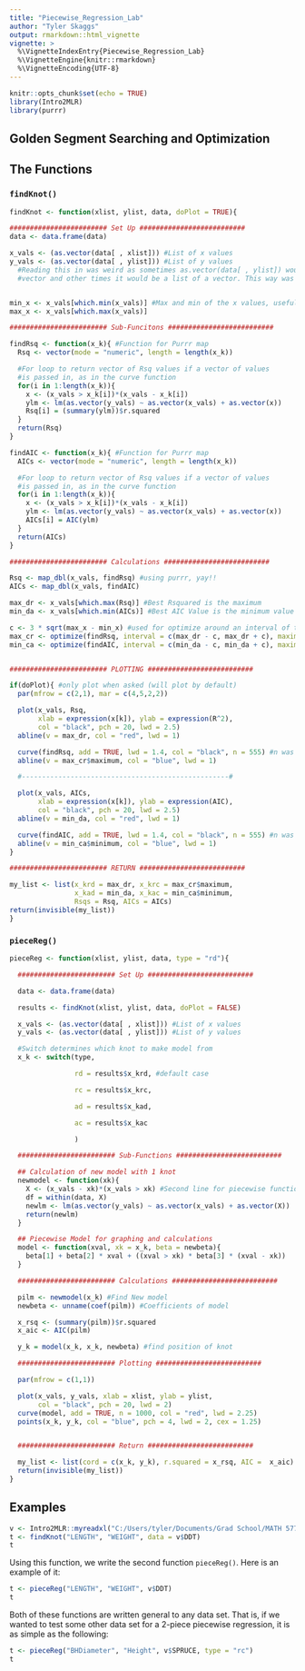 ```yaml
---
title: "Piecewise_Regression_Lab"
author: "Tyler Skaggs"
output: rmarkdown::html_vignette
vignette: >
  %\VignetteIndexEntry{Piecewise_Regression_Lab}
  %\VignetteEngine{knitr::rmarkdown}
  %\VignetteEncoding{UTF-8}
---
```


```r
knitr::opts_chunk$set(echo = TRUE)
library(Intro2MLR)
library(purrr)
```

## Golden Segment Searching and Optimization



## The Functions

### `findKnot()`
```r
findKnot <- function(xlist, ylist, data, doPlot = TRUE){

######################## Set Up ##########################
data <- data.frame(data)

x_vals <- (as.vector(data[ , xlist])) #List of x values
y_vals <- (as.vector(data[ , ylist])) #List of y values
  #Reading this in was weird as sometimes as.vector(data[ , ylist]) would be a
  #vector and other times it would be a list of a vector. This way was more consistent


min_x <- x_vals[which.min(x_vals)] #Max and min of the x values, useful later
max_x <- x_vals[which.max(x_vals)]

######################## Sub-Funcitons ##########################

findRsq <- function(x_k){ #Function for Purrr map
  Rsq <- vector(mode = "numeric", length = length(x_k))

  #For loop to return vector of Rsq values if a vector of values
  #is passed in, as in the curve function
  for(i in 1:length(x_k)){
    x <- (x_vals > x_k[i])*(x_vals - x_k[i])
    ylm <- lm(as.vector(y_vals) ~ as.vector(x_vals) + as.vector(x))
    Rsq[i] = (summary(ylm))$r.squared
  }
  return(Rsq)
}

findAIC <- function(x_k){ #Function for Purrr map
  AICs <- vector(mode = "numeric", length = length(x_k))

  #For loop to return vector of Rsq values if a vector of values
  #is passed in, as in the curve function
  for(i in 1:length(x_k)){
    x <- (x_vals > x_k[i])*(x_vals - x_k[i])
    ylm <- lm(as.vector(y_vals) ~ as.vector(x_vals) + as.vector(x))
    AICs[i] = AIC(ylm)
  }
  return(AICs)
}

######################## Calculations ##########################

Rsq <- map_dbl(x_vals, findRsq) #using purrr, yay!!
AICs <- map_dbl(x_vals, findAIC)

max_dr <- x_vals[which.max(Rsq)] #Best Rsquared is the maximum
min_da <- x_vals[which.min(AICs)] #Best AIC Value is the minimum value

c <- 3 * sqrt(max_x - min_x) #used for optimize around an interval of the discrete case
max_cr <- optimize(findRsq, interval = c(max_dr - c, max_dr + c), maximum = TRUE)
min_ca <- optimize(findAIC, interval = c(min_da - c, min_da + c), maximum = FALSE)


######################## PLOTTING ##########################

if(doPlot){ #only plot when asked (will plot by default)
  par(mfrow = c(2,1), mar = c(4,5,2,2))

  plot(x_vals, Rsq,
       xlab = expression(x[k]), ylab = expression(R^2),
       col = "black", pch = 20, lwd = 2.5)
  abline(v = max_dr, col = "red", lwd = 1)

  curve(findRsq, add = TRUE, lwd = 1.4, col = "black", n = 555) #n was arbitrary chosen
  abline(v = max_cr$maximum, col = "blue", lwd = 1)

  #---------------------------------------------------#

  plot(x_vals, AICs,
       xlab = expression(x[k]), ylab = expression(AIC),
       col = "black", pch = 20, lwd = 2.5)
  abline(v = min_da, col = "red", lwd = 1)

  curve(findAIC, add = TRUE, lwd = 1.4, col = "black", n = 555) #n was arbitrary chosen
  abline(v = min_ca$minimum, col = "blue", lwd = 1)
}

######################## RETURN ##########################

my_list <- list(x_krd = max_dr, x_krc = max_cr$maximum,
                x_kad = min_da, x_kac = min_ca$minimum,
                Rsqs = Rsq, AICs = AICs)
return(invisible(my_list))
}
```


### `pieceReg()`
```r
pieceReg <- function(xlist, ylist, data, type = "rd"){

  ######################## Set Up ##########################

  data <- data.frame(data)

  results <- findKnot(xlist, ylist, data, doPlot = FALSE)

  x_vals <- (as.vector(data[ , xlist])) #List of x values
  y_vals <- (as.vector(data[ , ylist])) #List of y values

  #Switch determines which knot to make model from
  x_k <- switch(type,

                rd = results$x_krd, #default case

                rc = results$x_krc,

                ad = results$x_kad,

                ac = results$x_kac

                )

  ######################## Sub-Functions ##########################

  ## Calculation of new model with 1 knot
  newmodel <- function(xk){
    X <- (x_vals - xk)*(x_vals > xk) #Second line for piecewise function based on knot
    df = within(data, X)
    newlm <- lm(as.vector(y_vals) ~ as.vector(x_vals) + as.vector(X))
    return(newlm)
  }

  ## Piecewise Model for graphing and calculations
  model <- function(xval, xk = x_k, beta = newbeta){
    beta[1] + beta[2] * xval + ((xval > xk) * beta[3] * (xval - xk))
  }

  ######################## Calculations ##########################

  pilm <- newmodel(x_k) #Find New model
  newbeta <- unname(coef(pilm)) #Coefficients of model

  x_rsq <- (summary(pilm))$r.squared
  x_aic <- AIC(pilm)

  y_k = model(x_k, x_k, newbeta) #find position of knot

  ######################## Plotting ##########################

  par(mfrow = c(1,1))

  plot(x_vals, y_vals, xlab = xlist, ylab = ylist,
       col = "black", pch = 20, lwd = 2)
  curve(model, add = TRUE, n = 1000, col = "red", lwd = 2.25)
  points(x_k, y_k, col = "blue", pch = 4, lwd = 2, cex = 1.25)


  ######################## Return ##########################

  my_list <- list(cord = c(x_k, y_k), r.squared = x_rsq, AIC =  x_aic)
  return(invisible(my_list))
}
```


## Examples
```r
v <- Intro2MLR::myreadxl("C:/Users/tyler/Documents/Grad School/MATH 5773/Data/Excel/")
t <- findKnot("LENGTH", "WEIGHT", data = v$DDT)
t
```

Using this function, we write the second function `pieceReg()`. Here is an example of it:
```r
t <- pieceReg("LENGTH", "WEIGHT", v$DDT)
t
```

Both of these functions are written general to any data set. That is, if we wanted to test
some other data set for a 2-piece piecewise regression, it is as simple as the following:
```r
t <- pieceReg("BHDiameter", "Height", v$SPRUCE, type = "rc")
t
```



